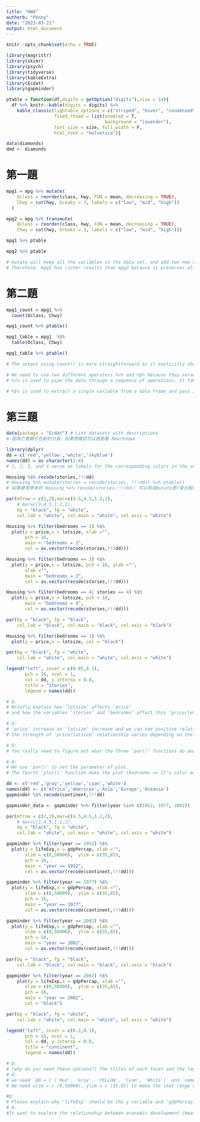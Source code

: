 ---
title: "HW4"
authorb: "Penny"
date: "2023-03-21"
output: html_document
---

```{r setup, include=FALSE}
knitr::opts_chunk$set(echo = TRUE)

library(magrittr)
library(skimr)
library(psych)
library(tidyverse)
library(kableExtra)
library(Ecdat)
library(gapminder)

ptable = function(df,digits = getOption("digits"),size = 14){
  df %>% knitr::kable(digits = digits) %>% 
    kable_classic(lightable_options = c("striped", "hover", "condensed"),
                  fixed_thead = list(enabled = T, 
                                     background = "lavender"),
                  font_size = size, full_width = F,
                  html_font = "helvetica")}

data(diamonds)
dmd <- diamonds
```

# 第一題
```{r}
mpg1 = mpg %>% mutate(
    Oclass = reorder(class, hwy, FUN = mean, decreasing = TRUE),
    Chwy = cut(hwy, breaks = 3, labels = c("low", "mid", "high"))
  ) 

mpg2 = mpg %>% transmute(
    Oclass = reorder(class, hwy, FUN = mean, decreasing = TRUE),
    Chwy = cut(hwy, breaks = 3, labels = c("low", "mid", "high"))) 

mpg1 %>% ptable
```
```{r}
mpg2 %>% ptable

# mutate will keep all the variables in the data set, and add two new variables Oclass and Chwy, so mpg1 contains all the variables in the original data set and two new variables. Instead, transmute will only return the specified variables, so mpg2 only contains the Oclass and Chwy variables from the original dataset.
# Therefore, mpg1 has richer results than mpg2 because it preserves all the variables in the original dataset. Also, mpg1 will add the calculated frequencies to the dataset, while mpg2 will not.
```

# 第二題
```{r}
mpg1_count = mpg1 %>% 
  count(Oclass, Chwy) 

mpg1_count %>% ptable()
```

```{r}
mpg1_table = mpg1  %$% 
  table(Oclass, Chwy)

mpg1_table %>% ptable()
```

```{r}
# The output using count() is more straightforward as it explicitly shows the counts for each Oclass-Chwy combination, while the table() output requires interpretation of row and column labels to understand the counts.

# We need to use two different operators %>% and %$% because they serve different purposes:
# %>% is used to pipe the data through a sequence of operations. It takes the output of the previous operation and passes it as the first argument of the next operation. This allows us to chain together multiple operations in a single line of code.

# %$% is used to extract a single variable from a data frame and pass it to a function as the first argument. This allows us to apply a function to a specific variable in a data frame without having to subset the data frame first.
```

# 第三題
```{r}
data(package = "Ecdat") # List datasets with descriptions
# 因為它會顯示在新的分頁，如果想確認可以跑跑看 Rmarkdown
```

```{r}
library(dplyr)
dd = c('red','yellow','white','skyblue')
names(dd) = as.character(1:4) 
# 1, 2, 3, and 4 serve as labels for the corresponding colors in the vector.

Housing %$% recode(stories,!!!dd) 
# Housing %>% mutate(stories = recode(stories, !!!dd)) %>% ptable() 
# 如果要用原本的 Housing %>% recode(stories,!!!dd)) 可以用這mutate跑(會比較精緻)
```


```{r}
par(mfrow = c(2,2),mar=c(4.5,4.5,1.2,2),
    # mar=c(3,4.5,1.2,2),
    bg = "black", fg = "white", 
    col.lab = "white", col.main = "white", col.axis = "white")

Housing %>% filter(bedrooms == 2) %$% 
  plot(y = price,x = lotsize, xlab ="", 
       pch = 16, 
       main = "bedrooms = 2",
       col = as.vector(recode(stories,!!!dd)))

Housing %>% filter(bedrooms == 3) %$% 
  plot(y = price,x = lotsize, pch = 16, ylab ="",
       xlab ="",
       main = "bedrooms = 3",
       col = as.vector(recode(stories,!!!dd)))

Housing %>% filter(bedrooms == 4| stories == 4) %$% 
  plot(y = price,x = lotsize, pch = 16, 
       main = "bedrooms = 4",
       col = as.vector(recode(stories,!!!dd)))

par(bg = "black", fg = "black", 
    col.lab = "black", col.main = "black", col.axis = "black")

Housing %>% filter(bedrooms == 1) %$% 
  plot(y = price,x = lotsize, col = "black")

par(bg = "black", fg = "white", 
    col.lab = "white", col.main = "white", col.axis = "white")

legend("left", inset = c(0.05,0.1),
       pch = 16, ncol = 1, 
       col = dd, y.intersp = 0.8,
       title = "Stories",
       legend = names(dd))
```
```{r}
# Q:
# Briefly explain how ‘lotsize’ affects ‘price’ 
# and how the variables ‘stories’ and ‘bedrooms’ affact this ‘price/lotsize’ relationship.

# A:
# 'price' increase as 'lotsize' increase and we can see positive relationship between them.
# the strength of ‘price/lotsize’ relationship varies depending on the value of bedrooms and stories.We can see that there is a positive relationship between price and lot size, but this relationship gets weaker as the number of bedrooms increases.Besides, houses with more stories generally having higher prices for a given lot size.We can also see that the color of the points in the plot changes depending on the value of stories, with houses with 4 bedrooms generally having more stories than houses with fewer bedrooms, and hence higher prices for a given lot size.
```

```{r}
# Q:
# You really need to figure out what the three ‘par()’ functions do and what the fourth ‘plot()’ function does (it is a channel helps to bring in the legend!).

# A:
# We use ‘par()’ to set the parameter of plot.
# The fourth ‘plot()’ function make the plot (bedrooms == 1)'s color equal to the background's color, so that we can have the space to plot the legend.  
```

```{r}
dd <- c('red','gray','yellow','cyan','white')
names(dd) <- c('Africa','Americas','Asia','Europe','Oceania')
gapminder %$% recode(continent,!!!dd) 

gapminder_data <- gapminder %>% filter(year %in% c(1952, 1977, 2002))

par(mfrow = c(2,2),mar=c(4.5,4.5,1.2,2),
    # mar=c(3,4.5,1.2,2),
    bg = "black", fg = "white", 
    col.lab = "white", col.main = "white", col.axis = "white")

gapminder %>% filter(year == 1952) %$% 
  plot(y = lifeExp,x = gdpPercap, xlab ="", 
       xlim = c(0,50000),  ylim = c(35,85),
       pch = 16, 
       main = "year == 1952",
       col = as.vector(recode(continent,!!!dd)))

gapminder %>% filter(year == 1977) %$% 
  plot(y = lifeExp,x = gdpPercap, xlab ="", 
       xlim = c(0,50000),  ylim = c(35,85),
       pch = 16, 
       main = "year == 1977",
       col = as.vector(recode(continent,!!!dd)))

gapminder %>% filter(year == 2002) %$% 
  plot(y = lifeExp,x = gdpPercap, xlab ="", 
       xlim = c(0,50000),  ylim = c(35,85),
       pch = 16, 
       main = "year == 2002",
       col = as.vector(recode(continent,!!!dd)))

par(bg = "black", fg = "black", 
    col.lab = "black", col.main = "black", col.axis = "black")

gapminder %>% filter(year == 2002) %$% 
    plot(y = lifeExp,x = gdpPercap, xlab ="", 
       xlim = c(0,50000),  ylim = c(35,85),
       pch = 16, 
       main = "year == 2002",
       col = "black")

par(bg = "black", fg = "white", 
    col.lab = "white", col.main = "white", col.axis = "white")

legend("left", inset = c(0.2,0.1),
       pch = 16, ncol = 1, 
       col = dd, y.intersp = 0.8,
       title = "continent",
       legend = names(dd))

```

```{r}
# Q:
# (why do you need these options?) The titles of each facet and the legend should be changed. The specification of the ‘recode()’ function should also be modified.
# A:
# we need `DD = C ('Red', 'Gray', 'YELLOW', 'Cyan', 'White')` and `names (dd) = c ('africa', 'American', 'Asia', 'EUROPE', 'Oceania')` two functions to make each "continent" correspond to different colors.
# We need xlim = c (0,50000), ylim = c (35,85) to make the seat range of each picture the same.

#Q:
# Please explain why ‘lifeExp’ should be the y variable and ‘gdpPercap’ should be x variable. Which continent has the most significant improvement in life over the 4 decades?
# A:
#It want to explore the relationship between economic development (measured by GDP per capita) and life expectancy.In this way, we can observe whether everyone's healthy lifespan also grows with the growth of GDP. Asia has the most significant improvement in life over the 4 decades.
```